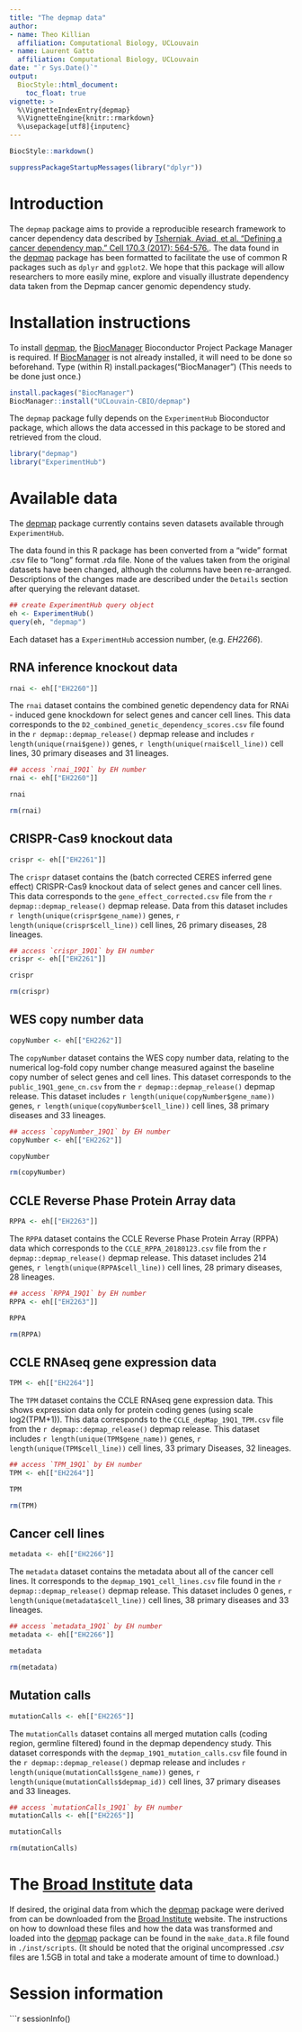 ```yaml
---
title: "The depmap data"
author:
- name: Theo Killian
  affiliation: Computational Biology, UCLouvain
- name: Laurent Gatto
  affiliation: Computational Biology, UCLouvain
date: "`r Sys.Date()`"
output:
  BiocStyle::html_document:
    toc_float: true
vignette: >
  %\VignetteIndexEntry{depmap}
  %\VignetteEngine{knitr::rmarkdown}
  %\usepackage[utf8]{inputenc}
---
```


```r
BiocStyle::markdown()
```

```r
suppressPackageStartupMessages(library("dplyr"))
```

# Introduction

The `depmap` package aims to provide a reproducible research framework
to cancer dependency data described by [Tsherniak, Aviad, et
al. "Defining a cancer dependency map." Cell 170.3 (2017):
564-576.](https://www.ncbi.nlm.nih.gov/pubmed/28753430). The data
found in the [depmap](https://github.com/UCLouvain-CBIO/depmap)
package has been formatted to facilitate the use of common R packages
such as `dplyr` and `ggplot2`. We hope that this package will allow
researchers to more easily mine, explore and visually illustrate
dependency data taken from the Depmap cancer genomic dependency study.

# Installation instructions

To install [depmap](https://github.com/UCLouvain-CBIO/depmap), the
[BiocManager](https://cran.r-project.org/web/packages/BiocManager/index.html)
Bioconductor Project Package Manager is required. If
[BiocManager](https://cran.r-project.org/web/packages/BiocManager/index.html) is
not already installed, it will need to be done so beforehand. Type (within R)
install.packages("BiocManager") (This needs to be done just once.)

```r
install.packages("BiocManager")
BiocManager::install("UCLouvain-CBIO/depmap")
```

The `depmap` package fully depends on the `ExperimentHub` Bioconductor package,
which allows the data accessed in this package to be stored and retrieved from
the cloud.

```r
library("depmap")
library("ExperimentHub")
```

# Available data

The [depmap](https://github.com/UCLouvain-CBIO/depmap) package currently contains
seven datasets available through `ExperimentHub`.

The data found in this R package has been converted from a "wide"
format .csv file to "long" format .rda file. None of the values taken
from the original datasets have been changed, although the columns
have been re-arranged.  Descriptions of the changes made are described
under the `Details` section after querying the relevant dataset.

```r
## create ExperimentHub query object
eh <- ExperimentHub()
query(eh, "depmap")
```

Each dataset has a `ExperimentHub` accession number, (e.g. *EH2266*).

## RNA inference knockout data

```r
rnai <- eh[["EH2260"]]
```


The `rnai` dataset contains the combined genetic dependency data for RNAi -
induced gene knockdown for select genes and cancer cell lines. This data
corresponds to the `D2_combined_genetic_dependency_scores.csv` file found in the
`r depmap::depmap_release()` depmap release and includes `r length(unique(rnai$gene))`
genes, `r length(unique(rnai$cell_line))` cell lines, 30 primary diseases and 31
lineages.

```r
## access `rnai_19Q1` by EH number
rnai <- eh[["EH2260"]]
```

```r
rnai
```

```r
rm(rnai)
```

## CRISPR-Cas9 knockout data

```r
crispr <- eh[["EH2261"]]
```

The `crispr` dataset contains the (batch corrected CERES inferred gene effect)
CRISPR-Cas9 knockout data of select genes and cancer cell lines. This data
corresponds to the `gene_effect_corrected.csv` file from the `r depmap::depmap_release()`
depmap release. Data from this dataset includes `r length(unique(crispr$gene_name))`
genes, `r length(unique(crispr$cell_line))` cell lines, 26 primary diseases, 28
lineages.

```r
## access `crispr_19Q1` by EH number
crispr <- eh[["EH2261"]]
```

```r
crispr
```

```r
rm(crispr)
```

## WES copy number data

```r
copyNumber <- eh[["EH2262"]]
```

The `copyNumber` dataset contains the WES copy number data, relating to the
numerical log-fold copy number change measured against the baseline copy number
of select genes and cell lines. This dataset corresponds to the
`public_19Q1_gene_cn.csv` from the `r depmap::depmap_release()` depmap release.
This dataset includes `r length(unique(copyNumber$gene_name))` genes,
`r length(unique(copyNumber$cell_line))` cell lines, 38 primary diseases and 33
lineages.

```r
## access `copyNumber_19Q1` by EH number
copyNumber <- eh[["EH2262"]]
```

```r
copyNumber
```

```r
rm(copyNumber)
```

## CCLE Reverse Phase Protein Array data

```r
RPPA <- eh[["EH2263"]]
```

The `RPPA` dataset contains the CCLE Reverse Phase Protein Array (RPPA) data
which corresponds to the `CCLE_RPPA_20180123.csv` file from the `r depmap::depmap_release()`
depmap release. This dataset includes 214 genes, `r length(unique(RPPA$cell_line))`
cell lines, 28 primary diseases, 28 lineages.

```r
## access `RPPA_19Q1` by EH number
RPPA <- eh[["EH2263"]]
```

```r
RPPA
```

```r
rm(RPPA)
```

## CCLE RNAseq gene expression data

```r
TPM <- eh[["EH2264"]]
```

The `TPM` dataset contains the CCLE RNAseq gene expression data. This shows
expression data only for protein coding genes (using scale log2(TPM+1)). This
data corresponds to the `CCLE_depMap_19Q1_TPM.csv` file from the `r depmap::depmap_release()`
depmap release. This dataset includes `r length(unique(TPM$gene_name))` genes,
`r length(unique(TPM$cell_line))` cell lines, 33 primary Diseases, 32 lineages.

```r
## access `TPM_19Q1` by EH number
TPM <- eh[["EH2264"]]
```

```r
TPM
```

```r
rm(TPM)
```

## Cancer cell lines

```r
metadata <- eh[["EH2266"]]
```

The `metadata` dataset contains the metadata about all of the cancer cell lines.
It corresponds to the `depmap_19Q1_cell_lines.csv` file found in the `r depmap::depmap_release()`
depmap release. This dataset includes 0 genes, `r length(unique(metadata$cell_line))`
cell lines, 38 primary diseases and 33 lineages.

```r
## access `metadata_19Q1` by EH number
metadata <- eh[["EH2266"]]
```

```r
metadata
```

```r
rm(metadata)
```

## Mutation calls

```r
mutationCalls <- eh[["EH2265"]]
```

The `mutationCalls` dataset contains all merged mutation calls (coding region,
germline filtered) found in the depmap dependency study. This dataset
corresponds with the `depmap_19Q1_mutation_calls.csv` file found in the `r depmap::depmap_release()`
depmap release and includes `r length(unique(mutationCalls$gene_name))` genes,
`r length(unique(mutationCalls$depmap_id))` cell lines, 37 primary diseases and
33 lineages.

```r
## access `mutationCalls_19Q1` by EH number
mutationCalls <- eh[["EH2265"]]
```

```r
mutationCalls
```

```r
rm(mutationCalls)
```


# The [Broad Institute](https://depmap.org/portal/download/) data

If desired, the original data from which the
[depmap](https://github.com/UCLouvain-CBIO/depmap) package were
derived from can be downloaded from the [Broad
Institute](https://depmap.org/portal/download/) website. The
instructions on how to download these files and how the data was
transformed and loaded into the
[depmap](https://github.com/UCLouvain-CBIO/depmap) package can be
found in the `make_data.R` file found in `./inst/scripts`. (It should
be noted that the original uncompressed *.csv* files are 1.5GB in
total and take a moderate amount of time to download.)

# Session information

```r
sessionInfo()